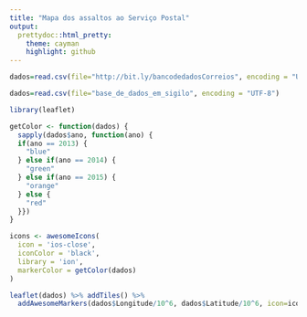 ```yaml
---
title: "Mapa dos assaltos ao Serviço Postal"
output:
  prettydoc::html_pretty:
    theme: cayman
    highlight: github
---
```


```r
dados=read.csv(file="http://bit.ly/bancodedadosCorreios", encoding = "UTF-8")
```

```r
dados=read.csv(file="base_de_dados_em_sigilo", encoding = "UTF-8")
```

```r
library(leaflet)

getColor <- function(dados) {
  sapply(dados$ano, function(ano) {
  if(ano == 2013) {
    "blue"
  } else if(ano == 2014) {
    "green"
  } else if(ano == 2015) {
    "orange"
  } else {
    "red"
  }})
}

icons <- awesomeIcons(
  icon = 'ios-close',
  iconColor = 'black',
  library = 'ion',
  markerColor = getColor(dados)
)

leaflet(dados) %>% addTiles() %>%
  addAwesomeMarkers(dados$Longitude/10^6, dados$Latitude/10^6, icon=icons, label=~as.character(ano))
```